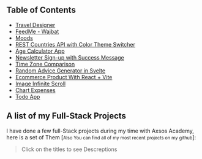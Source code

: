 


## Table of Contents

- [Travel Designer](#travel-designer)
- [FeedMe - Wajbat](#feedme---wajbat)
- [Moods](#moods)
- [REST Countries API with Color Theme Switcher](#rest-countries-api-with-color-theme-switcher)
- [Age Calculator App](#age-calculator-app)
- [Newsletter Sign-up with Success Message](#newsletter-sign-up-with-success-message)
- [Time Zone Comparison](#time-zone-comparison)
- [Random Advice Generator in Svelte](#random-advice-generator-in-svelte)
- [Ecommerce Product With React + Vite](#ecommerce-product-with-react--vite)
- [Image Infinite Scroll](#image-infinite-scroll)
- [Chart Expenses](#chart-expenses)
- [Todo App](#todo-app)


## A list of my Full-Stack Projects
I have done a few full-Stack projects during my time with Axsos Academy, here is a set of Them [<small>Also You can find all of my most recent projects on my github</small>]: 
> Click on the titles to see Descreptions
<Projects />

